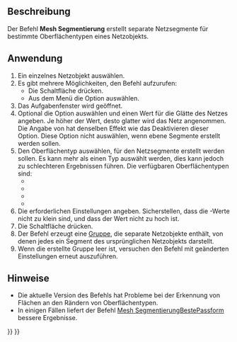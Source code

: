 <languages/>

{{Docnav/de
|[[Mesh_RemoveCompByHand/de| KomponenteVonHandEntfernen]]
|[[Mesh_SegmentationBestFit/de|SegmentierungBestePassform]]
|[[Mesh_Workbench/de|Mesh]]
|IconL=Mesh_RemoveCompByHand.svg
|IconR=Mesh_SegmentationBestFit.svg
|IconC=Workbench_Mesh.svg
}}

{{GuiCommand/de
|Name=Mesh Segmentation
|Name/de=Mesh Segmentierung
|MenuLocation=Meshes → Segmentierung
|Workbenches=[[Mesh_Workbench/de|Mesh]]
|SeeAlso=[[Mesh_SegmentationBestFit/de|Mesh SegmentierungBestePassform]]
}}

<span id="Description"></span>
==Beschreibung==

Der Befehl '''Mesh Segmentierung''' erstellt separate Netzsegmente für bestimmte Oberflächentypen eines Netzobjekts.

<span id="Usage"></span>
==Anwendung==

# Ein einzelnes Netzobjekt auswählen.
# Es gibt mehrere Möglichkeiten, den Befehl aufzurufen:
#* Die Schaltfläche {{Button|[[Image:Mesh_Segmentation.svg|16px]] [[Mesh_Segmentation/de|Segmentierung]]}} drücken.
#* Aus dem Menü die Option {{MenuCommand|Netze → [[Image:Mesh_Segmentation.svg|16px]] Segmentierung}} auswählen.
# Das {{MenuCommand|Mesh Segmentierung}} Aufgabenfenster wird geöffnet.
# Optional die Option {{MenuCommand|Netz glätten}} auswählen und einen Wert für die Glätte des Netzes angeben. Je höher der Wert, desto glatter wird das Netz angenommen. Die Angabe von {{Value|0}} hat denselben Effekt wie das Deaktivieren dieser Option. Diese Option nicht auswählen, wenn ebene Segmente erstellt werden sollen.
# Den Oberflächentyp auswählen, für den Netzsegmente erstellt werden sollen. Es kann mehr als einen Typ auswählt werden, dies kann jedoch zu schlechteren Ergebnissen führen. Die verfügbaren Oberflächentypen sind:
#* {{MenuCommand|Ebene}}
#* {{MenuCommand|Zylinder}}
#* {{MenuCommand|Kugel}}
#* {{MenuCommand|Freiform}}
# Die erforderlichen Einstellungen angeben. Sicherstellen, dass die {{MenuCommand|Toleranz}}-Werte nicht zu klein sind, und dass der Wert {{MenuCommand|minimale Flächenanzahl }} nicht zu hoch ist.
# Die Schaltfläche {{Button|OK}} drücken.
# Der Befehl erzeugt eine [[Std_Group/de|Gruppe]], die separate Netzobjekte enthält, von denen jedes ein Segment des ursprünglichen Netzobjekts darstellt.
# Wenn die erstellte Gruppe leer ist, versuchen den Befehl mit geänderten Einstellungen erneut auszuführen.

<span id="Notes"></span>
==Hinweise==

* Die aktuelle Version des Befehls hat Probleme bei der Erkennung von Flächen an den Rändern von Oberflächentypen.
* In einigen Fällen liefert der Befehl [[Mesh_SegmentationBestFit/de|Mesh SegmentierungBestePassform]] bessere Ergebnisse.


{{Docnav/de
|[[Mesh_RemoveCompByHand/de| KomponenteVonHandEntfernen]]
|[[Mesh_SegmentationBestFit/de|SegmentierungBestePassform]]
|[[Mesh_Workbench/de|Mesh]]
|IconL=Mesh_RemoveCompByHand.svg
|IconR=Mesh_SegmentationBestFit.svg
|IconC=Workbench_Mesh.svg
}}

{{Mesh Tools navi{{#translation:}}}}
{{Userdocnavi{{#translation:}}}}
{{clear}}